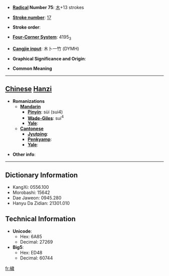 * '''[[Wiktionary:Chinese radical index| Radical]] Number 75''': [[Wiktionary:Chinese radical index 木|木]]+13 strokes

* '''[[Wiktionary:Chinese total strokes index|Stroke number]]''': [[Wiktionary:Chinese total strokes index 17|17]]

* '''Stroke order''': 

* '''[[Wiktionary:Chinese four corner index|Four-Corner System]]''': 4195<sub>3</sub>

* '''[[Wiktionary:Chinese Cangjie index|Cangjie input]]''': 木卜一竹 (DYMH)

* '''Graphical Significance and Origin''': 

* '''Common Meaning'''

----

== [[Chinese]] [[Hanzi]] ==

* '''Romanizations'''
** '''[[Mandarin]]'''
*** '''[[Pinyin]]''': sùi (sui4)
*** '''[[Wade-Giles]]''': sui<sup>4</sup>
*** '''[[Yale]]''': 
** '''[[Cantonese]]'''
*** '''[[Jyutping]]''':
*** '''[[Penkyamp]]''': 
*** '''[[Yale]]''': 

* '''Other info''': 

----

== Dictionary Information ==

* KangXi: 0556.100
* Morobashi: 15642
* Dae Jaweon: 0945.280
* Hanyu Da Zidian: 21301.010

== Technical Information ==

* '''Unicode''':
** Hex: 6A85
** Decimal: 27269
* '''Big5''':
** Hex: ED48
** Decimal: 60744

[[fr:檅]]